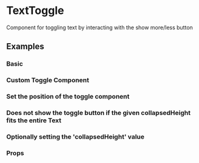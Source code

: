<!--- Drawer.stories.mdx -->


<Meta title="Interactions/TextToggle" component={TextToggle}/>

# TextToggle

Component for toggling text by interacting with the show more/less button


## Examples

### Basic
<Preview>
  <Story name='Basic'>
    <Basic />
  </Story>
</Preview>

### Custom Toggle Component
<Preview>
  <Story name='Custom toggle'>
    <CustomToggle />
  </Story>
</Preview>

### Set the position of the toggle component
<Preview>
  <Story name='Toggle position'>
    <TogglePosition />
  </Story>
</Preview>

### Does not show the toggle button if the given collapsedHeight fits the entire Text
<Preview>
  <Story name='No toggle'>
    <NoToggle />
  </Story>
</Preview>

### Optionally setting the 'collapsedHeight' value
<Preview>
  <Story name='Dynamic collapsed height'>
    <DynamicCollapsedHeight />
  </Story>
</Preview>

### Props

<Props of={TextToggle} />
